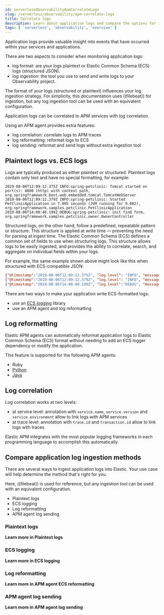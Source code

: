 ```yaml
---
id: serverlessObservabilityApmCorrelateLogs
slug: /serverless/observability/apm-correlate-logs
title: Correlate logs
description: Learn about application logs and compare the options for ingesting them.
tags: [ 'serverless', 'observability', 'overview' ]
---
```


<p><DocBadge template="technical preview" /></p>


<div id="application-logs"></div>

Application logs provide valuable insight into events that have occurred within your services and applications.

There are two aspects to consider when monitoring application logs:

- <DocLink id="serverlessObservabilityApmCorrelateLogs" section="plaintext-logs-vs-ecs-logs">log format</DocLink>: are your logs plaintext or Elastic Common Schema (ECS) logs (structured JSON).
- <DocLink id="serverlessObservabilityApmCorrelateLogs" section="compare-application-log-ingestion-methods">log ingestion</DocLink>: the tool you use to send and write logs to your Observability project.

The format of your logs (structured or plaintext) influences your log ingestion strategy.
For simplicity, this documentation uses ((filebeat)) for ingestion, but any log ingestion tool can be used with an equivalent configuration.

Application logs can be correlated to APM services with <DocLink id="serverlessObservabilityApmCorrelateLogs" section="log-correlation">log correlation</DocLink>.

Using an APM agent provides extra features:

- <DocLink id="serverlessObservabilityApmCorrelateLogs" section="log-correlation">log correlation</DocLink>: correlate logs to APM traces
- <DocLink id="serverlessObservabilityApmCorrelateLogs" section="log-reformatting">log reformatting</DocLink>: reformat logs to ECS
- <DocLink id="serverlessObservabilityApmAgentLogSending">log sending</DocLink>: reformat and send logs without extra ingestion tool

<div id="log-types"></div>

## Plaintext logs vs. ECS logs

Logs are typically produced as either plaintext or structured.
Plaintext logs contain only text and have no special formatting, for example:

```log
2019-08-06T12:09:12.375Z INFO:spring-petclinic: Tomcat started on port(s): 8080 (http) with context path, org.springframework.boot.web.embedded.tomcat.TomcatWebServer
2019-08-06T12:09:12.379Z INFO:spring-petclinic: Started PetClinicApplication in 7.095 seconds (JVM running for 9.082), org.springframework.samples.petclinic.PetClinicApplication
2019-08-06T14:08:40.199Z DEBUG:spring-petclinic: init find form, org.springframework.samples.petclinic.owner.OwnerController
```

Structured logs, on the other hand, follow a predefined, repeatable pattern or structure.
This structure is applied at write time &mdash; preventing the need for parsing at ingest time.
The Elastic Common Schema (ECS) defines a common set of fields to use when structuring logs.
This structure allows logs to be easily ingested,
and provides the ability to correlate, search, and aggregate on individual fields within your logs.

For example, the same example shown above might look like this when structured with ECS-compatible JSON:

```json
{"@timestamp":"2019-08-06T12:09:12.375Z", "log.level": "INFO", "message":"Tomcat started on port(s): 8080 (http) with context path ''", "service.name":"spring-petclinic","process.thread.name":"restartedMain","log.logger":"org.springframework.boot.web.embedded.tomcat.TomcatWebServer"}
{"@timestamp":"2019-08-06T12:09:12.379Z", "log.level": "INFO", "message":"Started PetClinicApplication in 7.095 seconds (JVM running for 9.082)", "service.name":"spring-petclinic","process.thread.name":"restartedMain","log.logger":"org.springframework.samples.petclinic.PetClinicApplication"}
{"@timestamp":"2019-08-06T14:08:40.199Z", "log.level":"DEBUG", "message":"init find form", "service.name":"spring-petclinic","process.thread.name":"http-nio-8080-exec-8","log.logger":"org.springframework.samples.petclinic.owner.OwnerController","transaction.id":"28b7fb8d5aba51f1","trace.id":"2869b25b5469590610fea49ac04af7da"}
```

There are two ways to make your application write ECS-formatted logs:
- use an [ECS logging](((ecs-logging-ref))/intro.html) library
- use an APM agent and <DocLink id="serverlessObservabilityApmCorrelateLogs" section="log-reformatting">log reformatting</DocLink>

<div id="log-reformatting"></div>

## Log reformatting

Elastic APM agents can automatically reformat application logs to Elastic Common Schema (ECS) format
without needing to add an ECS logger dependency or modify the application.

This feature is supported for the following APM agents:

* Ruby
* [Python](((apm-py-ref))/logs.html#log-reformatting)
* [Java](((apm-java-ref))/logs.html#log-reformatting)

<div id="log-correlation"></div>

## Log correlation

Log correlation works at two levels:

- at service level: annotation with `service.name`, `service.version` and `service.environment` allow to link logs with APM services
- at trace level: annotation with `trace.id` and `transaction.id` allow to link logs with traces

Elastic APM integrates with the most popular logging frameworks in each programming language to accomplish this automatically.

<CorrelateLogs />

<div id="ingest-application-logs"></div>

## Compare application log ingestion methods

There are several ways to ingest application logs into Elastic.
Your use case will help determine the method that's right for you.

Here, ((filebeat)) is used for reference, but any ingestion tool
can be used with an equivalent configuration.

* <DocLink id="serverlessObservabilityApmCorrelateLogs" section="plaintext-logs">Plaintext logs</DocLink>
* <DocLink id="serverlessObservabilityApmCorrelateLogs" section="ecs-logging">ECS logging</DocLink>
* <DocLink id="serverlessObservabilityApmCorrelateLogs" section="log-reformatting">Log reformatting</DocLink>
* <DocLink id="serverlessObservabilityApmCorrelateLogs" section="apm-agent-log-sending">APM agent log sending</DocLink>

<div id="overview-plaintext-logs"></div>

### Plaintext logs

<PlaintextLog />

**<DocIcon type="documentation" title="documentation icon" /> Learn more in <DocLink id="serverlessObservabilityApmPlaintextLogs">Plaintext logs</DocLink>**

<div id="overview-ecs-logging-logs"></div>

### ECS logging

<EcsLoggingLogs />

**<DocIcon type="documentation" title="documentation icon" /> Learn more in <DocLink id="serverlessObservabilityApmEcsLogging">ECS logging</DocLink>**

<div id="overview-log-reformatting"></div>

### Log reformatting

<LogReformatting />

**<DocIcon type="documentation" title="documentation icon" /> Learn more in <DocLink id="serverlessObservabilityApmAgentEcsReformatting">APM agent ECS reformatting</DocLink>**

<div id="overview-apm-agent-log-sending"></div>

### APM agent log sending

<ApmAgentLogSending />

**<DocIcon type="documentation" title="documentation icon" /> Learn more in <DocLink id="serverlessObservabilityApmAgentLogSending">APM agent log sending</DocLink>**


